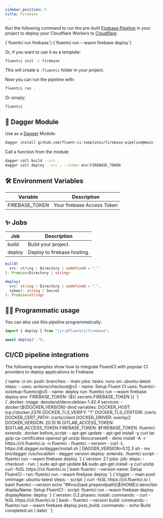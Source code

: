 ```yaml
---
sidebar_position: 5
title: Firebase
---
```


Run the following command to run the pre-built [Firebase Pipeline](https://github.com/fluent-ci-templates/firebase-pipeline) in your project to deploy your Cloudflare Workers to [Cloudflare](https://cloudflare.com):


<Tabs>
  <TabItem value="dagger" label="Dagger">
    <CodeBlock language="bash">
      {`fluentci run firebase`}
    </CodeBlock>
  </TabItem>
  <TabItem value="wasm" label="Wasm">
    <CodeBlock language="bash">
      {`fluentci run --wasm firebase deploy`}

</CodeBlock>
</TabItem>
</Tabs>

Or, if you want to use it as a template:

```bash
fluentci init -t firebase
```

This will create a `.fluentci` folder in your project.

Now you can run the pipeline with:

```bash
fluentci run .
```

Or simply:

```bash
fluentci
```

## 🧩 Dagger Module

Use as a [Dagger](https://dagger.io) Module:

```bash
dagger install github.com/fluent-ci-templates/firebase-pipeline@main
```

Call a function from the module:

```bash
dagger call build --src .
dagger call deploy --src . --token env:FIREBASE_TOKEN
```

## 🛠️ Environment Variables

| Variable       | Description                |
| -------------- | -------------------------- |
| FIREBASE_TOKEN | Your firebase Access Token |

## ✨ Jobs

| Job    | Description                 |
| ------ | --------------------------- |
| build  | Build your project.         |
| deploy | Deploy to firebase hosting. |

```typescript
build(
  src: string | Directory | undefined = "."
): Promise<Directory | string>

deploy(
  src: string | Directory | undefined = ".",
  token?: string | Secret
): Promise<string>
```

## 👨‍💻 Programmatic usage

You can also use this pipeline programmatically:

```typescript
import { deploy } from "jsr:@fluentci/firebase";

await deploy(".");
```

## CI/CD pipeline integrations

The following examples show how to integrate FluentCI with popular CI providers to deploy applications to Firebase:

<Tabs>
  <TabItem value="gha" label="Github Actions">
    <CodeBlock language="yaml" title="ci.yml">
      {`name: ci
on:
  push:
    branches:
      - main
jobs:
  tasks:
    runs-on: ubuntu-latest
    steps:
      - uses: actions/checkout@v2
      - name: Setup Fluent CI
        uses: fluentci-io/setup-fluentci@v5
      - name: deploy
        run: fluentci run --wasm firebase deploy
        env:
          FIREBASE_TOKEN: \${{ secrets.FIREBASE_TOKEN }}
    `}
    </CodeBlock>
  </TabItem>
  <TabItem value="gitlab" label="GitLab CI">
    <CodeBlock language="yaml" title=".gitlab-ci.yml">
      {`.docker:
  image: denoland/deno:debian-1.42.4
  services:
    - docker:\${DOCKER_VERSION}-dind
  variables:
    DOCKER_HOST: tcp://docker:2376
    DOCKER_TLS_VERIFY: "1"
    DOCKER_TLS_CERTDIR: /certs
    DOCKER_CERT_PATH: /certs/client
    DOCKER_DRIVER: overlay2
    DOCKER_VERSION: 20.10.16
    GITLAB_ACCESS_TOKEN: $GITLAB_ACCESS_TOKEN
    FIREBASE_TOKEN: $FIREBASE_TOKEN
.fluentci:
  extends: .docker
  before_script:
    - apt-get update
    - apt-get install -y curl tar gzip ca-certificates openssl git unzip libncursesw6
    - deno install -A -r https://cli.fluentci.io -n fluentci
    - fluentci --version
    - curl -L https://dl.dagger.io/dagger/install.sh | DAGGER_VERSION=0.12.3 sh
    - mv bin/dagger /usr/local/bin
    - dagger version
deploy:
  extends: .fluentci
  script:
    - fluentci run --wasm firebase deploy
`}

</CodeBlock>
</TabItem>
<TabItem value="circleci" label="Circle CI">
<CodeBlock language="yaml" title=".circleci/config.yml">
{`version: 2.1
jobs:
  job:
    steps:
      - checkout
      - run: |
          sudo apt-get update && sudo apt-get install -y curl unzip
          curl -fsSL https://cli.fluentci.io | bash
          fluentci --version
        name: Setup FluentCI
      - run: fluentci run --wasm firebase deploy
      `}
</CodeBlock>
</TabItem>
<TabItem value="azure" label="Azure Pipelines">
<CodeBlock language="yaml" title="azure-pipelines.yml">
{`trigger:
  - main
pool:
  vmImage: ubuntu-latest
steps:
  - script: |
      curl -fsSL https://cli.fluentci.io | bash
      fluentci --version
      echo "##vso[task.prependpath]\${HOME}/.deno/bin
    displayName: Setup FluentCI
  - script: fluentci run --wasm firebase deploy
    displayName: deploy
    `}
</CodeBlock>
</TabItem>
<TabItem value="aws" label="AWS CodePipeline">
<CodeBlock language="yaml" title="buildspec.yml">
{`version: 0.2
phases:
  install:
    commands:
      - curl -fsSL https://cli.fluentci.io | bash
      - fluentci --version
  build:
    commands:
      - fluentci run --wasm firebase deploy
  post_build:
    commands:
      - echo Build completed on \`date\`
  `}
</CodeBlock>
</TabItem>
</Tabs>
